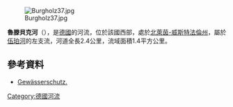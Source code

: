 {{Onesource|time=2020-08-13T04:58:57+00:00}}
{{Coord|51.228671|N|7.103264|E|display=title}}
[[Image:Burgholz37.jpg|right]]

'''魯滕貝克河'''（{{lang-de|Rutenbeck}}），是[[德國|德國]]的河流，位於該國西部，處於[[北萊茵-威斯特法倫州|北萊茵-威斯特法倫州]]，屬於[[伍珀河|伍珀河]]的左支流，河道全長2.4公里，流域面積1.4平方公里。

==參考資料==
* [http://www.wuppertal.bayer.de/scripts/pages/de/umweltschutz/umwelt_-_dienstleistungen/gewaesserschutz/index.php Gewässerschutz.] 

{{Germany-geo-stub}}
[[Category:德國河流|Category:德國河流]]